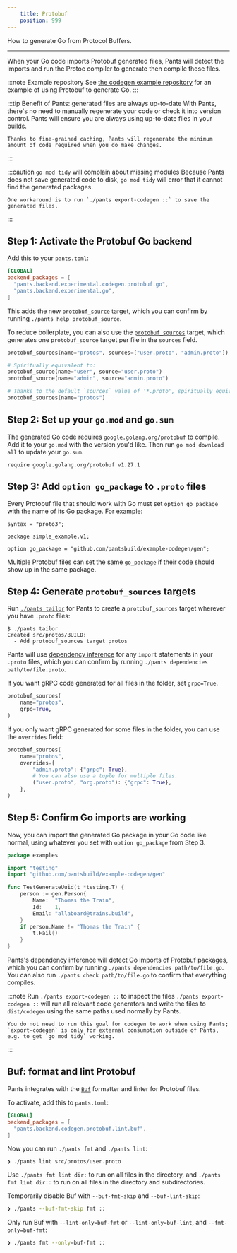 ```yaml
---
    title: Protobuf
    position: 999
---
```


How to generate Go from Protocol Buffers.

---

When your Go code imports Protobuf generated files, Pants will detect the imports and run the Protoc compiler to generate then compile those files.

:::note Example repository
    See [the codegen example repository](https://github.com/pantsbuild/example-codegen) for an example of using Protobuf to generate Go.
:::

:::tip Benefit of Pants: generated files are always up-to-date
    With Pants, there's no need to manually regenerate your code or check it into version control. Pants will ensure you are always using up-to-date files in your builds.

    Thanks to fine-grained caching, Pants will regenerate the minimum amount of code required when you do make changes.
:::

:::caution `go mod tidy` will complain about missing modules
    Because Pants does not save generated code to disk, `go mod tidy` will error that it cannot find the generated packages.

    One workaround is to run `./pants export-codegen ::` to save the generated files.
:::

## Step 1: Activate the Protobuf Go backend

Add this to your `pants.toml`:

```toml title="pants.toml"
[GLOBAL]
backend_packages = [
  "pants.backend.experimental.codegen.protobuf.go",
  "pants.backend.experimental.go",
]
```

This adds the new [`protobuf_source`](../../../reference/targets/protobuf_source.mdx) target, which you can confirm by running `./pants help protobuf_source`.

To reduce boilerplate, you can also use the [`protobuf_sources`](../../../reference/targets/protobuf_sources.mdx) target, which generates one `protobuf_source` target per file in the `sources` field.

```python title="BUILD"
protobuf_sources(name="protos", sources=["user.proto", "admin.proto"])

# Spiritually equivalent to:
protobuf_source(name="user", source="user.proto")
protobuf_source(name="admin", source="admin.proto")

# Thanks to the default `sources` value of '*.proto', spiritually equivalent to:
protobuf_sources(name="protos")
```

## Step 2: Set up your `go.mod` and `go.sum`

The generated Go code requires `google.golang.org/protobuf` to compile. Add it to your `go.mod` with the version you'd like. Then run `go mod download all` to update your `go.sum`.

```text title="go.mod"
require google.golang.org/protobuf v1.27.1
```

## Step 3: Add `option go_package` to `.proto` files

Every Protobuf file that should work with Go must set `option go_package` with the name of its Go package. For example:

```text title="src/protos/example/v1/person.proto"
syntax = "proto3";

package simple_example.v1;

option go_package = "github.com/pantsbuild/example-codegen/gen";
```

Multiple Protobuf files can set the same `go_package` if their code should show up in the same package.

## Step 4: Generate `protobuf_sources` targets

Run [`./pants tailor`](../../getting-started/getting-started/initial-configuration.mdx#5-generate-build-files) for Pants to create a `protobuf_sources` target wherever you have `.proto` files:

```
$ ./pants tailor
Created src/protos/BUILD:
  - Add protobuf_sources target protos
```

Pants will use [dependency inference](../../using-pants/key-concepts/targets-and-build-files.mdx) for any `import` statements in your `.proto` files, which you can confirm by running `./pants dependencies path/to/file.proto`.

If you want gRPC code generated for all files in the folder, set `grpc=True`.

```python title="src/proto/example/BUILD"
protobuf_sources(
    name="protos",
    grpc=True,
)
```

If you only want gRPC generated for some files in the folder, you can use the `overrides` field:

```python title="src/proto/example/BUILD"
protobuf_sources(
    name="protos",
    overrides={
        "admin.proto": {"grpc": True},
        # You can also use a tuple for multiple files.
        ("user.proto", "org.proto"): {"grpc": True},
    },
)
```

## Step 5: Confirm Go imports are working

Now, you can import the generated Go package in your Go code like normal, using whatever you set with `option go_package` from Step 3.

```go title="src/go/examples/proto_test.go"
package examples

import "testing"
import "github.com/pantsbuild/example-codegen/gen"

func TestGenerateUuid(t *testing.T) {
	person := gen.Person{
		Name:  "Thomas the Train",
		Id:    1,
		Email: "allaboard@trains.build",
	}
	if person.Name != "Thomas the Train" {
		t.Fail()
	}
}
```

Pants's dependency inference will detect Go imports of Protobuf packages, which you can confirm by running `./pants dependencies path/to/file.go`. You can also run `./pants check path/to/file.go` to confirm that everything compiles.

:::note Run `./pants export-codegen ::` to inspect the files
    `./pants export-codegen ::` will run all relevant code generators and write the files to `dist/codegen` using the same paths used normally by Pants.

    You do not need to run this goal for codegen to work when using Pants; `export-codegen` is only for external consumption outside of Pants, e.g. to get `go mod tidy` working.
:::

## Buf: format and lint Protobuf

Pants integrates with the [`Buf`](https://buf.build/blog/introducing-buf-format) formatter and linter for Protobuf files.

To activate, add this to `pants.toml`:

```toml title="pants.toml"
[GLOBAL]
backend_packages = [
  "pants.backend.codegen.protobuf.lint.buf",
]
```

Now you can run `./pants fmt` and `./pants lint`:

```
❯ ./pants lint src/protos/user.proto
```

Use `./pants fmt lint dir:` to run on all files in the directory, and `./pants fmt lint dir::` to run on all files in the directory and subdirectories.

Temporarily disable Buf with `--buf-fmt-skip` and `--buf-lint-skip`:

```bash
❯ ./pants --buf-fmt-skip fmt ::
```

Only run Buf with `--lint-only=buf-fmt` or `--lint-only=buf-lint`, and `--fmt-only=buf-fmt`:

```bash
❯ ./pants fmt --only=buf-fmt ::
```

